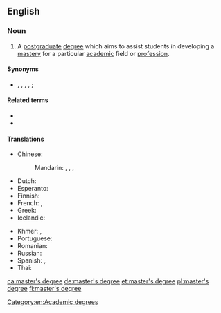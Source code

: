==English==

===Noun===
{{wikipedia}}
{{en-noun|head=[[master]]'s [[degree]]}}

# A [[postgraduate]] [[degree]] which aims to assist students in developing a [[mastery]] for a particular [[academic]] field or [[profession]].

====Synonyms====
* {{l|en|master}}, {{l|en|masters}}, {{l|en|master's}}, {{l|en|Master}}, {{l|en|Masters}}; {{l|en|magistrate}} {{qualifier|Quebec}}

====Related terms====
* {{l|en|magister}}
* {{l|en|master's thesis}}

====Translations====
{{trans-top|postgraduate degree}}
* Chinese:
*: Mandarin: {{t|cmn|碩士|sc=Hani}}, {{t+|cmn|硕士|tr=shuòshì|sc=Hani}}, {{t+|cmn|碩士學位|sc=Hani}}, {{t|cmn|硕士学位|tr=shuòshì xuéwèi|sc=Hani}}
* Dutch: {{t+|nl|master|m}}
* Esperanto: {{t|eo|magistro}}
* Finnish: {{t|fi|maisterintutkinto}}
* French: {{t+|fr|master|m}}, {{t+|fr|maîtrise|f}}
* Greek: {{t|el|μεταπτυχιακό|n}}
* Icelandic: {{t|is|meistaragráða|f}}
{{trans-mid}}
* Khmer: {{t|km|អនុបណ្ឌិត|tr=a’nu bɑndɨt|sc=Khmr}}, {{t|km|បរិញ្ញាទោ|tr=pa’rəɲɲaa tou|sc=Khmr}}
* Portuguese: {{t+|pt|mestrado|m}}
* Romanian: {{t|ro|masterat|n}}
* Russian: {{t|ru|сте́пень маги́стра|f}}
* Spanish: {{t|es|maestría|f}}, {{t|es|máster|m}}
* Thai: {{t|th|ปริญญาโท|sc=Thai|tr=bpàrinyaa toh}}
{{trans-bottom}}

[[Category:en:Academic degrees]]

[[ca:master's degree]]
[[de:master's degree]]
[[et:master's degree]]
[[pl:master's degree]]
[[fi:master's degree]]